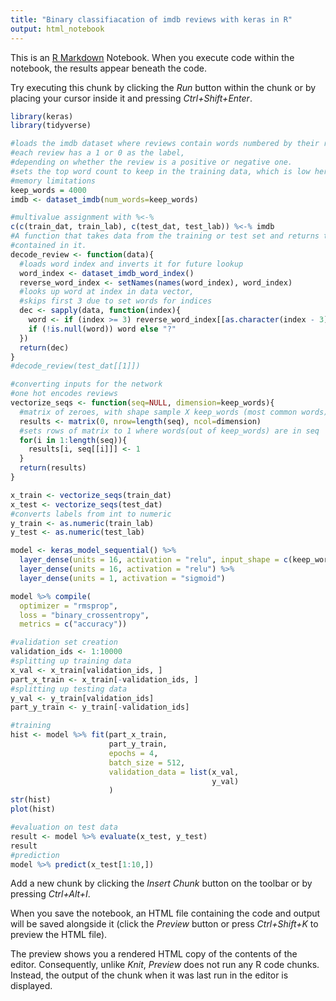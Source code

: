 ```yaml
---
title: "Binary classifiacation of imdb reviews with keras in R"
output: html_notebook
---
```


This is an [R Markdown](http://rmarkdown.rstudio.com) Notebook. When you execute code within the notebook, the results appear beneath the code. 

Try executing this chunk by clicking the *Run* button within the chunk or by placing your cursor inside it and pressing *Ctrl+Shift+Enter*. 

```r
library(keras)
library(tidyverse)

#loads the imdb dataset where reviews contain words numbered by their requency
#each review has a 1 or 0 as the label,
#depending on whether the review is a positive or negative one.
#sets the top word count to keep in the training data, which is low here due to
#memory limitations
keep_words = 4000
imdb <- dataset_imdb(num_words=keep_words)

#multivalue assignment with %<-%
c(c(train_dat, train_lab), c(test_dat, test_lab)) %<-% imdb
#A function that takes data from the training or test set and returns the words
#contained in it.
decode_review <- function(data){
  #loads word index and inverts it for future lookup
  word_index <- dataset_imdb_word_index()
  reverse_word_index <- setNames(names(word_index), word_index)
  #looks up word at index in data vector, 
  #skips first 3 due to set words for indices
  dec <- sapply(data, function(index){
    word <- if (index >= 3) reverse_word_index[[as.character(index - 3)]]
    if (!is.null(word)) word else "?"
  })
  return(dec)
}
#decode_review(test_dat[[1]])

#converting inputs for the network
#one hot encodes reviews
vectorize_seqs <- function(seq=NULL, dimension=keep_words){
  #matrix of zeroes, with shape sample X keep_words (most common words)
  results <- matrix(0, nrow=length(seq), ncol=dimension)
  #sets rows of matrix to 1 where words(out of keep_words) are in seq 
  for(i in 1:length(seq)){
    results[i, seq[[i]]] <- 1
  }
  return(results)
}

x_train <- vectorize_seqs(train_dat)
x_test <- vectorize_seqs(test_dat)
#converts labels from int to numeric
y_train <- as.numeric(train_lab)
y_test <- as.numeric(test_lab)

model <- keras_model_sequential() %>% 
  layer_dense(units = 16, activation = "relu", input_shape = c(keep_words)) %>% 
  layer_dense(units = 16, activation = "relu") %>% 
  layer_dense(units = 1, activation = "sigmoid")

model %>% compile(
  optimizer = "rmsprop",
  loss = "binary_crossentropy",
  metrics = c("accuracy"))

#validation set creation
validation_ids <- 1:10000
#splitting up training data
x_val <- x_train[validation_ids, ]
part_x_train <- x_train[-validation_ids, ]
#splitting up testing data
y_val <- y_train[validation_ids]
part_y_train <- y_train[-validation_ids]

#training
hist <- model %>% fit(part_x_train,
                      part_y_train,
                      epochs = 4,
                      batch_size = 512,
                      validation_data = list(x_val,
                                             y_val)
                      )
str(hist)
plot(hist)

#evaluation on test data
result <- model %>% evaluate(x_test, y_test)
result
#prediction
model %>% predict(x_test[1:10,])
```

Add a new chunk by clicking the *Insert Chunk* button on the toolbar or by pressing *Ctrl+Alt+I*.

When you save the notebook, an HTML file containing the code and output will be saved alongside it (click the *Preview* button or press *Ctrl+Shift+K* to preview the HTML file).

The preview shows you a rendered HTML copy of the contents of the editor. Consequently, unlike *Knit*, *Preview* does not run any R code chunks. Instead, the output of the chunk when it was last run in the editor is displayed.

